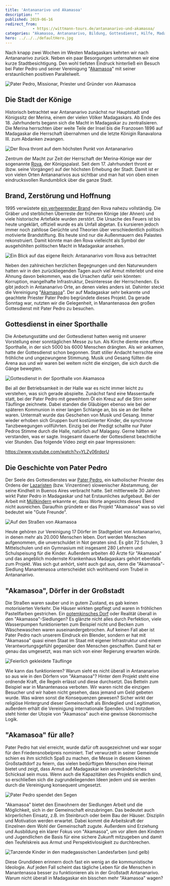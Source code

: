```yaml
---
title: 'Antananarivo und Akamasoa'
description: ""
published: 2019-06-16
redirect_from: 
            - https://wittmann-tours.de/antananarivo-und-akamasoa/
categories: "Akamasoa, Antananarivo, Bildung, Gottesdienst, Hilfe, Madagaskar, Manantenasoa, Pater Pedro, Rova"
hero: ../../../defaultHero.jpg
---
```

Nach knapp zwei Wochen im Westen Madagaskars kehrten wir nach Antananarivo zurück. Neben ein paar Besorgungen unternahmen wir eine kurze Stadtbesichtigung. Den wohl tiefsten Eindruck hinterließ ein Besuch bei Pater Pedro und seiner Vereinigung "[Akamasoa](https://de.wikipedia.org/wiki/Akamasoa_Association)" mit seiner erstaunlichen positiven Parallelwelt.

![Pater Pedro, Missionar, Priester und Gründer von Akamasoa](http://wittmann-tours.de/wp-content/uploads/2019/06/CW-20180812-102536-9289-1024x683.jpg)

<!--more-->

## Die Stadt der Könige

Historisch betrachtet war Antananarivo zunächst nur Hauptstadt und Königssitz der Merina, einem der vielen Völker Madagaskars. Ab Ende des 18. Jahrhunderts begann sich die Macht in Madagaskar zu zentralisieren. Die Merina herrschten über weite Teile der Insel bis die Franzosen 1896 auf Madagaskar die Herrschaft übernahmen und die letzte Königin Ranavalona III. zum Abdanken zwangen.

![Der Rova thront auf dem höchsten Punkt von Antananarivo](http://wittmann-tours.de/wp-content/uploads/2019/06/CW-20180812-134446-7859-1024x683.jpg)

Zentrum der Macht zur Zeit der Herrschaft der Merina-Könige war der sogenannte [Rova](https://de.wikipedia.org/wiki/Rova_von_Antananarivo), der Königspalast. Seit dem 17. Jahrhundert thront er (bzw. seine Vorgänger) auf der höchsten Erhebung der Stadt. Damit ist er von vielen Orten Antananarivos aus sichtbar und man hat von oben einen eindrucksvollen Rundumblick über die ganze Stadt.

## Brand, Zerstörung und Hoffnung

1995 verwüstete [ein verheerender Brand](https://en.wikipedia.org/wiki/Rova_of_Antananarivo#Destruction) den Rova nahezu vollständig. Die Gräber und sterblichen Überreste der früheren Könige (der Ahnen) und viele historische Artefakte wurden zerstört. Die Ursache des Feuers ist bis heute ungeklärt, offiziell wurde es als Unfall abgetan. Es kursieren jedoch immer noch zahllose Gerüchte und Theorien über verschiedentlich politisch motivierte Brandstiftung. Bis heute sind nur die Außenmauern des Palastes rekonstruiert. Damit könnte man den Rova vielleicht als Symbol der ausgehöhlten politischen Macht in Madagaskar ansehen.

![Ein Blick auf das eigene Reich: Antananarivo vom Rova aus betrachtet](http://wittmann-tours.de/wp-content/uploads/2019/06/CW-20180812-132949-9330-1024x576.jpg)

Neben den zahlreichen herzlichen Begegnungen und den Naturwundern hatten wir in den zurückliegenden Tagen auch viel Armut miterlebt und eine Ahnung davon bekommen, was die Ursachen dafür sein könnten: Korruption, mangelhafte Infrastruktur, Desinteresse der Herrschenden. Es gibt jedoch in Antananarivo Orte, an denen vieles anders ist. Dahinter steckt die Vereinigung "[Akamasoa](https://de.wikipedia.org/wiki/Akamasoa_Association)". Der auf Madagaskar sehr bekannte und geachtete Priester Pater Pedro begründete dieses Projekt. Da gerade Sonntag war, nutzten wir die Gelegenheit, in Manantenasoa den großen Gottesdienst mit Pater Pedro zu besuchen.

## Gottesdienst in einer Sporthalle

Die Anbetungsstätte und der Gottesdienst hatten wenig mit unserer Vorstellung einer sonntäglichen Messe zu tun. Als Kirche diente eine offene Sporthalle, in der sich 5000 bis 6000 Menschen drängten. Als wir ankamen, hatte der Gottesdienst schon begonnen. Statt stiller Andacht herrschte eine fröhliche und ungezwungene Stimmung. Musik und Gesang füllten die Arena aus und wir waren bei weitem nicht die einzigen, die sich durch die Gänge bewegten.

![Gottesdienst in der Sporthalle von Akamasoa](http://wittmann-tours.de/wp-content/uploads/2019/06/CW-20180812-100044-7849-1024x683.jpg)

Bei all der Betriebsamkeit in der Halle war es nicht immer leicht zu verstehen, was sich gerade abspielte. Zunächst fand eine Massentaufe statt, bei der Pater Pedro mit geweihtem Öl ein Kreuz auf die Stirn seiner Täuflinge zeichnete. Dabei standen die Gläubigen ebenso wie bei der späteren Kommunion in einer langen Schlange an, bis sie an der Reihe waren. Untermalt wurde das Geschehen von Musik und Gesang. Immer wieder erhoben sich Gruppen bunt kostümierter Kinder, die synchrone Tanzbewegungen vollführten. Einzig bei der Predigt schallte nur Pater Pedros Stimme durch die Halle, natürlich auf Malagasy. Gerne hätten wir verstanden, was er sagte. Insgesamt dauerte der Gottesdienst beachtliche vier Stunden. Das folgende Video zeigt ein paar Impressionen:

https://www.youtube.com/watch?v=YLZy06rdprU

## Die Geschichte von Pater Pedro

Der Seele des Gottesdienstes war [Pater Pedro](https://de.m.wikipedia.org/wiki/Pedro_Opeka), ein katholischer Priester des Ordens der [Lazaristen](https://de.wikipedia.org/wiki/Lazaristen) (bzw. Vinzentiner) slowenischer Abstammung, der seine Kindheit in Buenos Aires verbracht hatte. Seit mittlerweile 30 Jahren wirkt Pater Pedro in Madagaskar und hat Erstaunliches aufgebaut. Bei der Arbeit mit [Müllkindern](https://de.m.wikipedia.org/wiki/Müllsucher) erkannte er, dass Worte angesichts dieses Elend nicht ausreichen. Daraufhin gründete er das Projekt "Akamasoa" was so viel bedeutet wie "Gute Freunde".

![Auf den Straßen von Akamasoa](http://wittmann-tours.de/wp-content/uploads/2019/06/CW-20180812-115431-7854-1024x683.jpg)

Heute gehören zur Vereinigung 17 Dörfer im Stadtgebiet von Antananarivo, in denen mehr als 20.000 Menschen leben. Dort werden Menschen aufgenommen, die unverschuldet in Not geraten sind. Es gibt 72 Schulen, 3 Mittelschulen und ein Gymnasium mit insgesamt 280 Lehrern und Schulspeisung für die Kinder. Außerdem arbeiten 40 Ärzte für "Akamasoa" und das angeblich modernste Krankenhaus Madagaskars gehört ebenfalls zum Projekt. Was sich gut anhört, sieht auch gut aus, denn die "Akamasoa"-Siedlung Manantenasoa unterscheidet sich wohltuend vom Trubel in Antananarivo.

## "Akamasoa", Dörfer in der Großstadt

Die Straßen waren sauber und in gutem Zustand, es gab keinen motorisierten Verkehr. Die Häuser wirkten gepflegt und waren in fröhlichen Pastellfarben gestrichen. Ein [potemkinsches Dorf](https://de.wikipedia.org/wiki/Potemkinsches_Dorf) oder Realität überall in den "Akamasoa"-Siedlungen? Es glänzte nicht alles durch Perfektion, viele Wasserpumpen funktionierten zum Beispiel nicht und Becken zum Wäschewaschen waren auseinandergebrochen. Auf keinen Fall aber ist Pater Pedro nach unserem Eindruck ein Blender, sondern er hat mit "Akamasoa" quasi einen Staat im Staat mit eigener Infrastruktur und einem Verantwortungsgefühl gegenüber den Menschen geschaffen. Damit hat er genau das umgesetzt, was man sich von einer Regierung erwarten würde.

![Feierlich gekleidete Täuflinge](http://wittmann-tours.de/wp-content/uploads/2019/06/CW-20180812-101149-9271-1024x683.jpg)

Wie kann das funktionieren? Warum sieht es nicht überall in Antananarivo so aus wie in den Dörfern von "Akamasoa"? Hinter dem Projekt steht eine ordnende Kraft, die Regeln erlässt und diese durchsetzt. Das Betteln zum Beispiel war in Manantenasoa verboten. Wir waren nicht die einzigen Besucher und wir haben nicht gesehen, dass jemand um Geld gebeten wurde. Was wären sonst die Konsequenzen gewesen? Sicher wirkt der religiöse Hintergrund dieser Gemeinschaft als Bindeglied und Legitimation, außerdem erhält die Vereinigung internationale Spenden. Und trotzdem steht hinter der Utopie von "Akamasoa" auch eine gewisse ökonomische Logik.

## "Akamasoa" für alle?

Pater Pedro hat viel erreicht, wurde dafür oft ausgezeichnet und war sogar für den Friedensnobelpreis nominiert. Tief verwurzelt in seiner Gemeinde schien es ihm sichtlich Spaß zu machen, die Messe in diesem kleinen Großstadtdorf zu feiern, das vielen bedürftigen Menschen eine Heimat bietet und zeigt, dass Armut auf Madagaskar kein unveränderliches Schicksal sein muss. Wenn auch die Kapazitäten des Projekts endlich sind, so erschließen sich die zugrundeliegenden Ideen jedem und sie werden durch die Vereinigung konsequent umgesetzt.

![Pater Pedro spendet den Segen](http://wittmann-tours.de/wp-content/uploads/2019/06/CW-20180812-103917-9295-1024x683.jpg)

"Akamasoa" bietet den Einwohnern der Siedlungen Arbeit und die Möglichkeit, sich in der Gemeinschaft einzubringen. Das bedeutet auch körperlichen Einsatz, z.B. im Steinbruch oder beim Bau der Häuser. Disziplin und Motivation werden erwartet. Dabei kommt die Arbeitskraft der Einzelnen dem Wohl der Gemeinschaft zugute. Außerdem sind Erziehung und Ausbildung ein klarer Fokus von "Akamasoa", um vor allem den Kindern und Jugendlichen die Basis für eine sichere Zukunft mitzugeben und damit den Teufelskreis aus Armut und Perspektivlosigkeit zu durchbrechen.

![Tanzende Kinder in den madegassischen Landesfarben (und gelb)](http://wittmann-tours.de/wp-content/uploads/2019/06/CW-20180812-110955-9301-1024x683.jpg)

Diese Grundideen erinnern doch fast ein wenig an die kommunistische Ideologie. Auf jeden Fall scheint das tägliche Leben für die Menschen in Manantenasoa besser zu funktionieren als in der Großstadt Antananarivo. Warum nicht überall in Madagaskar ein bisschen mehr "Akamasoa" wagen?
